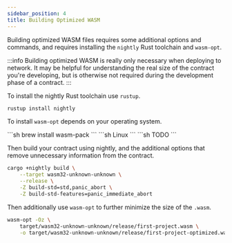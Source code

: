 ```yaml
---
sidebar_position: 4
title: Building Optimized WASM
---
```



Building optimized WASM files requires some additional options and commands, and
requires installing the `nightly` Rust toolchain and `wasm-opt`.

:::info
Building optimized WASM is really only necessary when deploying to network. It
may be helpful for understanding the real size of the contract you're
developing, but is otherwise not required during the development phase of a
contract.
:::

To install the nightly Rust toolchain use `rustup`.

```sh
rustup install nightly
```

To install `wasm-opt` depends on your operating system.

<Tabs>
  <TabItem value="macos" label="macOS" default>
```sh
brew install wasm-pack
```
  </TabItem>
  <TabItem value="linux" label="Linux">
```sh
Linux
```
  </TabItem>
  <TabItem value="windows" label="Windows">
```sh
TODO
```
  </TabItem>
</Tabs>


Then build your contract using nightly, and the additional options that remove
unnecessary information from the contract.

```sh
cargo +nightly build \
    --target wasm32-unknown-unknown \
    --release \
    -Z build-std=std,panic_abort \
    -Z build-std-features=panic_immediate_abort
```

Then additionally use `wasm-opt` to further minimize the size of the `.wasm`.

```sh
wasm-opt -Oz \
    target/wasm32-unknown-unknown/release/first-project.wasm \
    -o target/wasm32-unknown-unknown/release/first-project-optimized.wasm
```
